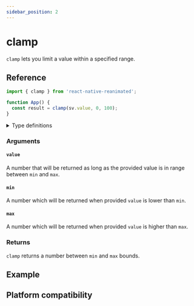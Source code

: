 ```yaml
---
sidebar_position: 2
---
```



# clamp

`clamp` lets you limit a value within a specified range.

## Reference

```jsx
import { clamp } from 'react-native-reanimated';

function App() {
  const result = clamp(sv.value, 0, 100);
}
```

<details>
<summary>Type definitions</summary>

```typescript
function clamp(value: number, min: number, max: number): number;
```

</details>

### Arguments

#### `value`

A number that will be returned as long as the provided value is in range between `min` and `max`.

#### `min`

A number which will be returned when provided `value` is lower than `min`.

#### `max`

A number which will be returned when provided `value` is higher than `max`.

### Returns

`clamp` returns a number between `min` and `max` bounds.

## Example


<InteractiveExample
  src={ClampSrc}
  component={Clamp}
  label="Grab and drag the square"
/>

## Platform compatibility

<PlatformCompatibility android ios web />
